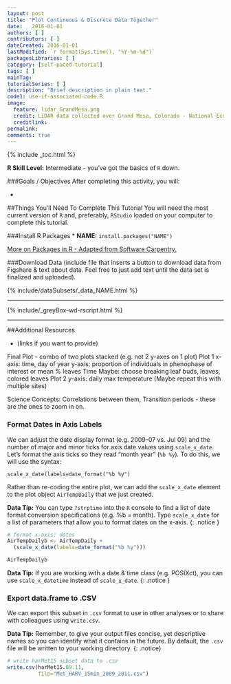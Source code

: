 ```yaml
---
layout: post
title: "Plot Continuous & Discrete Data Together"
date:   2016-01-01
authors: [ ]
contributors: [ ] 
dateCreated: 2016-01-01
lastModified: `r format(Sys.time(), "%Y-%m-%d")`
packagesLibraries: [ ]
category: [self-paced-tutorial]
tags: [ ]
mainTag: 
tutorialSeries: [ ]
description: "Brief description in plain text."
code1: use-if-associated-code.R
image:
  feature: lidar_GrandMesa.png
  credit: LiDAR data collected over Grand Mesa, Colorado - National Ecological Observatory Network (NEON)
  creditlink: 
permalink: 
comments: true
---
```


{% include _toc.html %}

**R Skill Level:** Intermediate - you've got the basics of `R` down.

<div id="objectives" markdown="1">

###Goals / Objectives
After completing this activity, you will:

 * 

##Things You’ll Need To Complete This Tutorial
You will need the most current version of `R` and, preferably, `RStudio` loaded
on your computer to complete this tutorial.

###Install R Packages
* **NAME:** `install.packages("NAME")`


[More on Packages in R - Adapted from Software Carpentry.]({{site.baseurl}}R/Packages-In-R/)

###Download Data 
(include file that inserts a button to download data from Figshare & text about
data.  Feel free to just add text until the data set is finalized and uploaded).

{% include/dataSubsets/_data_NAME.html %}  

****
{% include/_greyBox-wd-rscript.html %}

****

##Additional Resources

* (links if you want to provide)

</div>


Final Plot - combo of two plots stacked (e.g. not 2 y-axes on 1 plot)
Plot 1
x-axis: time, day of year
y-axis: proportion of individuals in phenophase of interest or mean % leaves
Time 
	Maybe: choose breaking leaf buds, leaves, colored leaves
Plot 2
y-axis: daily max temperature
(Maybe repeat this with multiple sites)

Science Concepts: 
Correlations between them, 
Transition periods - these are the ones to zoom in on.  

### Format Dates in Axis Labels
We can adjust the date display format (e.g. 2009-07 vs. Jul 09) and the number 
of major and minor ticks for axis date values using `scale_x_date`. Let's
format the axis ticks so they read "month year" (`%b %y`). To do this, we will 
use the syntax:

`scale_x_date(labels=date_format("%b %y")`

Rather than re-coding the entire plot, we can add the `scale_x_date` element
to the plot object `AirTempDaily` that we just created. 

<i class="fa fa-star"></i> **Data Tip:** You can type `?strptime` into the `R` 
console to find a list of date format conversion specifications (e.g. %b = month).
Type `scale_x_date` for a list of parameters that allow you to format dates 
on the x-axis.
{: .notice }

```r
# format x-axis: dates
AirTempDailyb <- AirTempDaily + 
  (scale_x_date(labels=date_format("%b %y")))

AirTempDailyb
```

<i class="fa fa-star"></i> **Data Tip:** If you are working with a date & time
class (e.g. POSIXct), you can use `scale_x_datetime` instead of `scale_x_date`.
{: .notice }



### Export data.frame to .CSV

We can export this subset in `.csv` format to use in other analyses or to 
share with colleagues using `write.csv`. 

<i class="fa fa-star"></i> **Data Tip:** Remember, to give your output files
concise, yet descriptive names so you can identify what it contains in the
future. By default, the `.csv` file will be written to your working directory. 
{: .notice}

``` r
# write harMet15 subset data to .csv
write.csv(harMet15.09.11, 
          file="Met_HARV_15min_2009_2011.csv")

```


